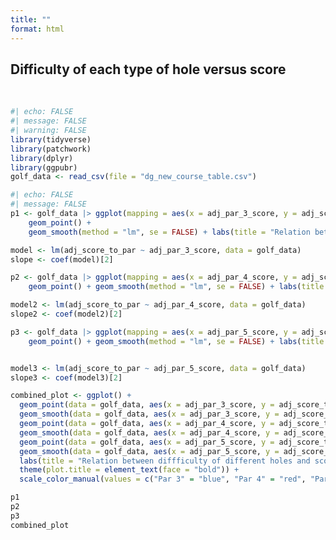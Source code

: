 ```yaml
---
title: ""
format: html
---
```

## Difficulty of each type of hole versus score
<br>
```r
#| echo: FALSE
#| message: FALSE
#| warning: FALSE
library(tidyverse)
library(patchwork)
library(dplyr)
library(ggpubr)
golf_data <- read_csv(file = "dg_new_course_table.csv")
```

```r
#| echo: FALSE
#| message: FALSE
p1 <- golf_data |> ggplot(mapping = aes(x = adj_par_3_score, y = adj_score_to_par)) +
    geom_point() + 
    geom_smooth(method = "lm", se = FALSE) + labs(title = "Relation between Par 3 Score and Total Score", subtitle = "Clear Relation", x = "Par 3 Score", y = "Total Score") + theme(plot.title = element_text(face = "bold"))  

model <- lm(adj_score_to_par ~ adj_par_3_score, data = golf_data)
slope <- coef(model)[2]

p2 <- golf_data |> ggplot(mapping = aes(x = adj_par_4_score, y = adj_score_to_par)) + 
    geom_point() + geom_smooth(method = "lm", se = FALSE) + labs(title = "Relation between Par 4 Score and Total Score", subtitle = "Clear Relation", x = "Par 4 Score", y = "Total Score") + theme(plot.title = element_text(face = "bold")) 

model2 <- lm(adj_score_to_par ~ adj_par_4_score, data = golf_data)
slope2 <- coef(model2)[2]

p3 <- golf_data |> ggplot(mapping = aes(x = adj_par_5_score, y = adj_score_to_par)) + 
    geom_point() + geom_smooth(method = "lm", se = FALSE) + labs(title = "Relation between Par 5 Score and Total Score", subtitle = "Clear Relation", x = "Par 5 Score", y = "Total Score") + theme(plot.title = element_text(face = "bold")) 


model3 <- lm(adj_score_to_par ~ adj_par_5_score, data = golf_data)
slope3 <- coef(model3)[2]

combined_plot <- ggplot() + 
  geom_point(data = golf_data, aes(x = adj_par_3_score, y = adj_score_to_par, color = "Par 3"), alpha = 0.35) + 
  geom_smooth(data = golf_data, aes(x = adj_par_3_score, y = adj_score_to_par, color = "Par 3"), method = "lm", se = FALSE) +
  geom_point(data = golf_data, aes(x = adj_par_4_score, y = adj_score_to_par, color = "Par 4"), alpha = 0.35) + 
  geom_smooth(data = golf_data, aes(x = adj_par_4_score, y = adj_score_to_par, color = "Par 4"), method = "lm", se = FALSE) + 
  geom_point(data = golf_data, aes(x = adj_par_5_score, y = adj_score_to_par, color = "Par 5"), alpha = 0.35) + 
  geom_smooth(data = golf_data, aes(x = adj_par_5_score, y = adj_score_to_par, color = "Par 5"), method = "lm", se = FALSE) + 
  labs(title = "Relation between diffficulty of different holes and score", x = "Hole Difficulty", y = "Score", color = "Strokes Gained") + 
  theme(plot.title = element_text(face = "bold")) +
  scale_color_manual(values = c("Par 3" = "blue", "Par 4" = "red", "Par 5" = "green"))

p1
p2
p3
combined_plot
```

